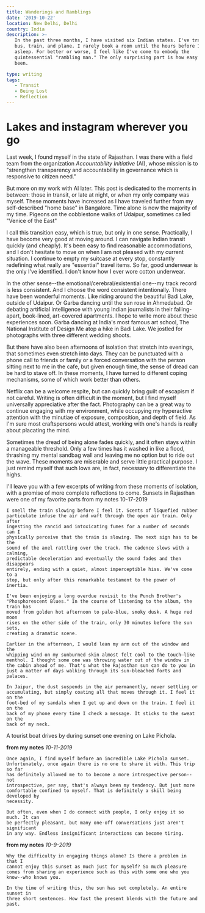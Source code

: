 ```yaml
---
title: Wanderings and Ramblings
date: '2019-10-22'
location: New Delhi, Delhi
country: India
description: >-
   In the past three months, I have visited six Indian states. I've traveled by
   bus, train, and plane. I rarely book a room until the hours before I fall
   asleep. For better or worse, I feel like I've come to embody the
   quintessential "rambling man." The only surprising part is how easy it's
   been.

type: writing
tags:
   - Transit
   - Being Lost
   - Reflection
---
```


# Lakes and instagram wherever you go

Last week, I found myself in the state of Rajasthan. I was there with a field
team from the organization _Accountability Initiative_ (AI), whose mission is to
"strengthen transparency and accountability in governance which is responsive to
citizen need."

But more on my work with AI later. This post is dedicated to the moments in
between: those in transit, or late at night, or when my only company was myself.
These moments have increased as I have traveled further from my self-described
"home base" in Bangalore. Time alone is now the majority of my time. Pigeons on
the cobblestone walks of Udaipur, sometimes called "Venice of the East"

I call this transition easy, which is true, but only in one sense. Practically,
I have become very good at moving around. I can navigate Indian transit quickly
(and cheaply). It's been easy to find reasonable accommodations, and I don't
hesitate to move on when I am not pleased with my current situation. I continue
to empty my suitcase at every stop, constantly redefining what really are
"essential" travel items. So far, good underwear is the only I've identified. I
don't know how I ever wore cotton underwear.

In the other sense--the emotional/cerebral/existential one--my track record is
less consistent. And I choose the word consistent intentionally. There have been
wonderful moments. Like riding around the beautiful Badi Lake, outside of
Udaipur. Or Garba dancing until the sun rose in Ahmedabad. Or debating
artificial intelligence with young Indian journalists in their falling-apart,
book-lined, art-covered apartments. I hope to write more about these experiences
soon. Garba dancing at India's most famous art school, The National Institute of
Design Me atop a hike in Badi Lake. We jostled for photographs with three
different wedding shoots.

But there have also been afternoons of isolation that stretch into evenings,
that sometimes even stretch into days. They can be punctuated with a phone call
to friends or family or a forced conversation with the person sitting next to me
in the cafe, but given enough time, the sense of dread can be hard to stave off.
In these moments, I have turned to different coping mechanisms, some of which
work better than others.

Netflix can be a welcome respite, but can quickly bring guilt of escapism if not
careful. Writing is often difficult in the moment, but I find myself universally
appreciative after the fact. Photography can be a great way to continue engaging
with my environment, while occupying my hyperactive attention with the minutiae
of exposure, composition, and depth of field. As I'm sure most craftspersons
would attest, working with one's hands is really about placating the mind.

Sometimes the dread of being alone fades quickly, and it often stays within a
manageable threshold. Only a few times has it washed in like a flood, thrashing
my mental sandbag wall and leaving me no option but to ride out the wave. These
moments are miserable and serve little practical purpose. I just remind myself
that such lows are, in fact, necessary to differentiate the highs.

I'll leave you with a few excerpts of writing from these moments of isolation,
with a promise of more complete reflections to come. Sunsets in Rajasthan were
one of my favorite parts from my notes 10-17-2019

    I smell the train slowing before I feel it. Scents of liquefied rubber
    particulate infuse the air and waft through the open air train. Only after
    ingesting the rancid and intoxicating fumes for a number of seconds can I
    physically perceive that the train is slowing. The next sign has to be the
    sound of the axel rattling over the track. The cadence slows with a calming,
    predictable deceleration and eventually the sound fades and then disappears
    entirely, ending with a quiet, almost imperceptible hiss. We've come to a
    stop, but only after this remarkable testament to the power of inertia.

    I've been enjoying a long overdue revisit to the Punch Brother's "Phosphorescent Blues." In the course of listening to the album, the train has
    moved from golden hot afternoon to pale-blue, smoky dusk. A huge red moon
    rises on the other side of the train, only 30 minutes before the sun sets,
    creating a dramatic scene.

    Earlier in the afternoon, I would lean my arm out of the window and the
    whipping wind on my sunburned skin almost felt cool to the touch—like menthol. I thought some one was throwing water out of the window in the cabin ahead of me. That's what the Rajasthan sun can do to you in just a matter of days walking through its sun-bleached forts and palaces.

    In Jaipur, the dust suspends in the air permanently, never settling or
    accumulating, but simply coating all that moves through it. I feel it on the
    foot-bed of my sandals when I get up and down on the train. I feel it on the
    back of my phone every time I check a message. It sticks to the sweat on the
    back of my neck.

A tourist boat drives by during sunset one evening on Lake Pichola.

**from my notes** _10-11-2019_

    Once again, I find myself before an incredible Lake Pichola sunset.
    Unfortunately, once again there is no one to share it with. This trip so far
    has definitely allowed me to to become a more introspective person--not
    introspective, per say, that's always been my tendency. But just more
    comfortable confined to myself. That is definitely a skill being developed by
    necessity.

    But often, even when I do connect with people, I only enjoy it so much. It can
    be perfectly pleasant, but many one-off conversations just aren't significant
    in any way. Endless insignificant interactions can become tiring.

**from my notes** _10-9-2019_

    Why the difficulty in engaging things alone? Is there a problem in that I
    cannot enjoy this sunset as much just for myself? So much pleasure comes from sharing an experience such as this with some one who you know--who knows you.

    In the time of writing this, the sun has set completely. An entire sunset in
    three short sentences. How fast the present blends with the future and past.
